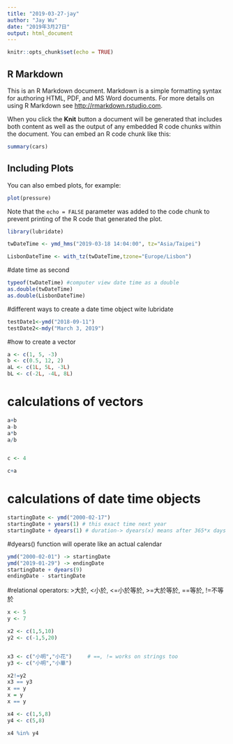 ```yaml
---
title: "2019-03-27-jay"
author: "Jay Wu"
date: "2019年3月27日"
output: html_document
---
```



```r
knitr::opts_chunk$set(echo = TRUE)
```

## R Markdown

This is an R Markdown document. Markdown is a simple formatting syntax for authoring HTML, PDF, and MS Word documents. For more details on using R Markdown see <http://rmarkdown.rstudio.com>.

When you click the **Knit** button a document will be generated that includes both content as well as the output of any embedded R code chunks within the document. You can embed an R code chunk like this:

```r
summary(cars)
```

## Including Plots

You can also embed plots, for example:

```r
plot(pressure)
```

Note that the `echo = FALSE` parameter was added to the code chunk to prevent printing of the R code that generated the plot.



```r
library(lubridate)
```



```r
twDateTime <- ymd_hms("2019-03-18 14:04:00", tz="Asia/Taipei")
```



```r
LisbonDateTime <- with_tz(twDateTime,tzone="Europe/Lisbon")

```

#date time as second
```r
typeof(twDateTime) #computer view date time as a double
as.double(twDateTime)
as.double(LisbonDateTime)
```



#different ways to create a date time object wite lubridate
```r
testDate1<-ymd("2018-09-11")
testDate2<-mdy("March 3, 2019")

```

#how to create a vector
```r
a <- c(1, 5, -3)
b <- c(0.5, 12, 2)
aL <- c(1L, 5L, -3L) 
bL <- c(-2L, -4L, 8L)
```

# calculations of vectors
```r
a+b
a-b
a*b
a/b


c <- 4

c+a
```

# calculations of date time objects
```r
startingDate <- ymd("2000-02-17")
startingDate + years(1) # this exact time next year
startingDate + dyears(1) # duration-> dyears(x) means after 365*x days the difference between the two is caused by daylight saving
```

#dyears() function will operate like an actual calendar
```r
ymd("2000-02-01") -> startingDate
ymd("2019-01-29") -> endingDate
startingDate + dyears(9)
endingDate - startingDate
```


#relational operators: >大於, <小於, <=小於等於, >=大於等於, ==等於, !=不等於
```r
x <- 5
y <- 7

x2 <- c(1,5,10)
y2 <- c(-1,5,20)


x3 <- c("小明","小花")     # ==, != works on strings too
y3 <- c("小明","小華")

x2!=y2
x3 == y3
x == y
x = y
x == y
```
 
```r
x4 <- c(1,5,8)
y4 <- c(5,8)

x4 %in% y4
```









